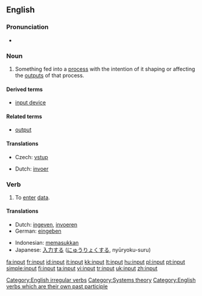 {{wikipedia}}
==English==

===Pronunciation===
* {{IPA|/'ɪnpʊt/}}

===Noun===
{{en-noun}}

# Something fed into a [[process]] with the intention of it shaping or affecting the [[outputs]] of that process.

====Derived terms====
* [[input device]]

====Related terms====
* [[output]]

====Translations====
{{trans-top|something fed into a process}}
* Czech: [[vstup]] {{m}}
{{trans-mid}}
* Dutch: [[invoer]]
{{trans-bottom}}

===Verb===
{{en-verb|inputs|inputting|'''input''' or '''[[inputted]]'''}}

# To [[enter]] [[data]].

====Translations====
{{trans-top}}
* Dutch: [[ingeven]], [[invoeren]]
* German: [[eingeben]]
{{trans-mid}}
* Indonesian: [[masuk|memasukkan]]
* Japanese: [[入力]]する ([[にゅうりょく]]する, nyūryoku-suru)
{{trans-bottom}}

[[Category:English irregular verbs]]
[[Category:Systems theory]]
[[Category:English verbs which are their own past participle]]

[[fa:input]]
[[fr:input]]
[[id:input]]
[[it:input]]
[[kk:input]]
[[lt:input]]
[[hu:input]]
[[pl:input]]
[[pt:input]]
[[simple:input]]
[[fi:input]]
[[ta:input]]
[[vi:input]]
[[tr:input]]
[[uk:input]]
[[zh:input]]